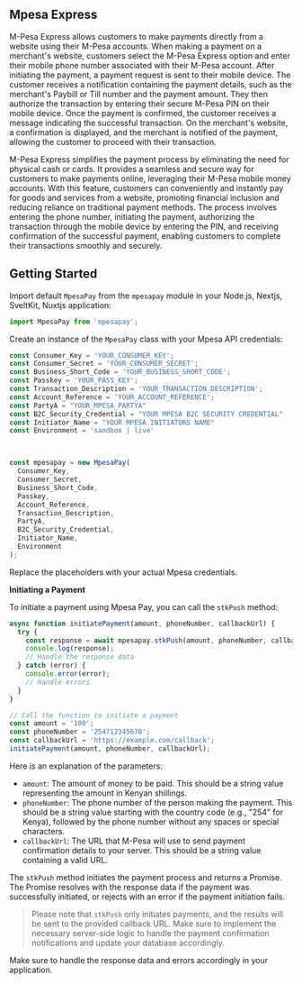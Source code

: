 

## Mpesa Express

M-Pesa Express allows customers to make payments directly from a website using their M-Pesa accounts. When making a payment on a merchant's website, customers select the M-Pesa Express option and enter their mobile phone number associated with their M-Pesa account. After initiating the payment, a payment request is sent to their mobile device. The customer receives a notification containing the payment details, such as the merchant's Paybill or Till number and the payment amount. They then authorize the transaction by entering their secure M-Pesa PIN on their mobile device. Once the payment is confirmed, the customer receives a message indicating the successful transaction. On the merchant's website, a confirmation is displayed, and the merchant is notified of the payment, allowing the customer to proceed with their transaction.

M-Pesa Express simplifies the payment process by eliminating the need for physical cash or cards. It provides a seamless and secure way for customers to make payments online, leveraging their M-Pesa mobile money accounts. With this feature, customers can conveniently and instantly pay for goods and services from a website, promoting financial inclusion and reducing reliance on traditional payment methods. The process involves entering the phone number, initiating the payment, authorizing the transaction through the mobile device by entering the PIN, and receiving confirmation of the successful payment, enabling customers to complete their transactions smoothly and securely.

## Getting Started

Import default `MpesaPay` from the `mpesapay` module in your Node.js, Nextjs, SveltKit, Nuxtjs application:

```javascript
import MpesaPay from 'mpesapay';
```

Create an instance of the `MpesaPay` class with your Mpesa API credentials:

```javascript
const Consumer_Key = 'YOUR_CONSUMER_KEY';
const Consumer_Secret = 'YOUR_CONSUMER_SECRET';
const Business_Short_Code = 'YOUR_BUSINESS_SHORT_CODE';
const Passkey = 'YOUR_PASS_KEY';
const Transaction_Description = 'YOUR_TRANSACTION_DESCRIPTION';
const Account_Reference = 'YOUR_ACCOUNT_REFERENCE';
const PartyA = "YOUR_MPESA_PARTYA"
const B2C_Security_Credential = "YOUR MPESA B2C SECURITY CREDENTIAL"
const Initiator_Name = "YOUR MPESA INITIATORS NAME"
const Environment = 'sandbox | live'



const mpesapay = new MpesaPay(
  Consumer_Key,
  Consumer_Secret,
  Business_Short_Code,
  Passkey,
  Account_Reference,
  Transaction_Description,
  PartyA,
  B2C_Security_Credential,
  Initiator_Name,
  Environment
);
```

Replace the placeholders with your actual Mpesa credentials.

**Initiating a Payment**

To initiate a payment using Mpesa Pay, you can call the `stkPush` method:

```javascript
async function initiatePayment(amount, phoneNumber, callbackUrl) {
  try {
    const response = await mpesapay.stkPush(amount, phoneNumber, callbackUrl);
    console.log(response);
    // Handle the response data
  } catch (error) {
    console.error(error);
    // Handle errors
  }
}

// Call the function to initiate a payment
const amount = '100';
const phoneNumber = '254712345678';
const callbackUrl = 'https://example.com/callback';
initiatePayment(amount, phoneNumber, callbackUrl);
```

Here is an explanation of the parameters:

- `amount`: The amount of money to be paid. This should be a string value representing the amount in Kenyan shillings.
- `phoneNumber`: The phone number of the person making the payment. This should be a string value starting with the country code (e.g., "254" for Kenya), followed by the phone number without any spaces or special characters.
- `callbackUrl`: The URL that M-Pesa will use to send payment confirmation details to your server. This should be a string value containing a valid URL.

The `stkPush` method initiates the payment process and returns a Promise. The Promise resolves with the response data if the payment was successfully initiated, or rejects with an error if the payment initiation fails.

> Please note that ```stkPush``` only initiates payments, and the results will be sent to the provided callback URL. Make sure to implement the necessary server-side logic to handle the payment confirmation notifications and update your database accordingly.

Make sure to handle the response data and errors accordingly in your application.
